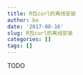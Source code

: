 ```yaml
---
title: R包curl的离线安装
author: bo
date: '2017-08-16'
slug: R包curl的离线安装
categories: []
tags: []
---
```


TODO
